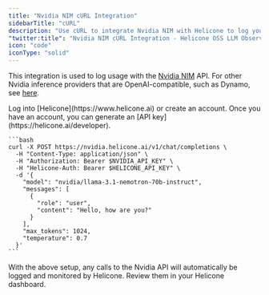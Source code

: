 ```yaml
---
title: "Nvidia NIM cURL Integration"
sidebarTitle: "cURL"
description: "Use cURL to integrate Nvidia NIM with Helicone to log your Nvidia LLM usage."
"twitter:title": "Nvidia NIM cURL Integration - Helicone OSS LLM Observability"
icon: "code"
iconType: "solid"
---
```


This integration is used to log usage with the [Nvidia NIM](https://build.nvidia.com/) API. For other Nvidia inference providers that are OpenAI-compatible, such as Dynamo, see [here](/integrations/nvidia/dynamo).

<Steps>
  <Step title="Create an account + Generate an API Key">
    Log into [Helicone](https://www.helicone.ai) or create an account. Once you have an account, you
    can generate an [API key](https://helicone.ai/developer).
  </Step>
<Step title={strings.modifyBasePath}>

    ```bash
    curl -X POST https://nvidia.helicone.ai/v1/chat/completions \
      -H "Content-Type: application/json" \
      -H "Authorization: Bearer $NVIDIA_API_KEY" \
      -H "Helicone-Auth: Bearer $HELICONE_API_KEY" \
      -d '{
        "model": "nvidia/llama-3.1-nemotron-70b-instruct",
        "messages": [
          {
            "role": "user",
            "content": "Hello, how are you?"
          }
        ],
        "max_tokens": 1024,
        "temperature": 0.7
      }'
    ```

  </Step>
  <Step title="Verify your requests in Helicone">
    With the above setup, any calls to the Nvidia API will automatically be logged and monitored by Helicone. Review them in your Helicone dashboard.
  </Step>
</Steps> 